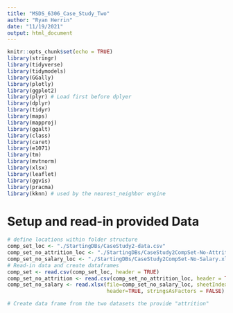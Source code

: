 ```yaml
---
title: "MSDS_6306_Case_Study_Two"
author: "Ryan Herrin"
date: "11/19/2021"
output: html_document
---
```


```r
knitr::opts_chunk$set(echo = TRUE)
library(stringr)
library(tidyverse)
library(tidymodels)
library(GGally)
library(plotly)
library(ggplot2)
library(plyr) # Load first before dplyer 
library(dplyr)
library(tidyr)
library(maps)
library(mapproj)
library(ggalt)
library(class)
library(caret)
library(e1071)
library(tm)
library(mvtnorm)
library(xlsx)
library(leaflet)
library(ggvis)
library(pracma)
library(kknn) # used by the nearest_neighbor engine
```

# Setup and read-in provided Data
```r
# define locations within folder structure 
comp_set_loc <- "./StartingDBs/CaseStudy2-data.csv"
comp_set_no_attrition_loc <- "./StartingDBs/CaseStudy2CompSet-No-Attrition.csv"
comp_set_no_salary_loc <- "./StartingDBs/CaseStudy2CompSet-No-Salary.xlsx"
# Read-in data and create dataframes
comp_set <- read.csv(comp_set_loc, header = TRUE)
comp_set_no_attrition <- read.csv(comp_set_no_attrition_loc, header = TRUE)
comp_set_no_salary <- read.xlsx(file=comp_set_no_salary_loc, sheetIndex = 1, 
                                header=TRUE, stringsAsFactors = FALSE)
```


```r
# Create data frame from the two datasets the provide "attrition"


```
















